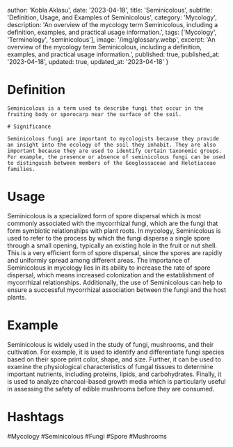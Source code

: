 
  author: 'Kobla Aklasu',
  date: '2023-04-18',
  title: 'Seminicolous',
  subtitle: 'Definition, Usage, and Examples of Seminicolous',
  category: 'Mycology',
  description: 'An overview of the mycology term Seminicolous, including a definition, examples, and practical usage information.',
  tags: ['Mycology', 'Terminology', 'seminicolous'],
  image: '/img/glossary.webp',
  excerpt: 'An overview of the mycology term Seminicolous, including a definition, examples, and practical usage information.',
  published: true,
  published_at: '2023-04-18',
  updated: true,
  updated_at: '2023-04-18'
}




# Definition
    
    Seminicolous is a term used to describe fungi that occur in the fruiting body or sporocarp near the surface of the soil.
    
    # Significance
    
    Seminicolous fungi are important to mycologists because they provide an insight into the ecology of the soil they inhabit. They are also important because they are used to identify certain taxonomic groups. For example, the presence or absence of seminicolous fungi can be used to distinguish between members of the Geoglossaceae and Helotiaceae families.

# Usage

Seminicolous is a specialized form of spore dispersal which is most commonly associated with the mycorrhizal fungi, which are the fungi that form symbiotic relationships with plant roots. In mycology, Seminicolous is used to refer to the process by which the fungi disperse a single spore through a small opening, typically an existing hole in the fruit or nut shell. This is a very efficient form of spore dispersal, since the spores are rapidly and uniformly spread among different areas. The importance of Seminicolous in mycology lies in its ability to increase the rate of spore dispersal, which means increased colonization and the establishment of mycorrhizal relationships. Additionally, the use of Seminicolous can help to ensure a successful mycorrhizal association between the fungi and the host plants.

# Example

Seminicolous is widely used in the study of fungi, mushrooms, and their cultivation. For example, it is used to identify and differentiate fungi species based on their spore print color, shape, and size. Further, it can be used to examine the physiological characteristics of fungal tissues to determine important nutrients, including proteins, lipids, and carbohydrates. Finally, it is used to analyze charcoal-based growth media which is particularly useful in assessing the safety of edible mushrooms before they are consumed.

# Hashtags

#Mycology #Seminicolous #Fungi #Spore #Mushrooms

